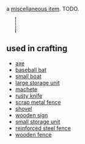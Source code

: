 {{FixTitle}}
a [[Items#miscellaneous|miscellaneous item]]. TODO.

{{Item|<nowiki>/</nowiki>}}
<div style="border-left:2px dotted black; margin:10px 23px; height:40px;"></div>
{{Desc
|wood plank
|a plank of old wood. versatile and cheap.
|not craftable
|weighs 1 units
|internal name (for bot developers): wood_stick
|finding:
|''please edit this section''
}}
== used in crafting ==

* [[axe]]
* [[baseball bat]]
* [[small boat]]
* [[large storage unit]]
* [[machete]]
* [[rusty knife]]
* [[scrap metal fence]]
* [[shovel]]
* [[wooden sign]]
* [[small storage unit]]
* [[reinforced steel fence]]
* [[wooden fence]]